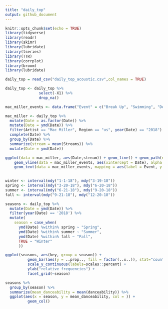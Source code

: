 ---
title: "daily_top"
output: github_document
---

```{r setup, include=FALSE}
knitr::opts_chunk$set(echo = TRUE)
library(tidyverse)
library(readr)
library(skimr)
library(lubridate)
library(tseries)
library(TTR)
library(corrplot)
library(broom)
library(lubridate)
```

```{r}
daily_top = read_csv("daily_top_acoustic.csv",col_names = TRUE)
```

```{r}
daily_top <- daily_top %>%
               select(-X1) %>%
               drop_na()
```


```{r}
mac_miller_events <- data.frame("Event" = c("Break Up", "Swimming", "Death"),"Date" = c(mdy("5-10-18"),mdy("8-3-18"),mdy("9-7-18")))
```
```{r}
mac_miller <- daily_top %>%
  mutate(Date = as.factor(Date)) %>%
  mutate(Date = ymd(Date)) %>%
  filter(Artist == "Mac Miller", Region == "us", year(Date) == "2018") %>%
  complete(Date) %>%
  group_by(Date) %>%
  summarize(stream = mean(Streams)) %>%
  mutate(Date = ymd(Date))
```
```{r warning=FALSE}
ggplot(data = mac_miller, aes(Date,stream)) + geom_line() + geom_path(na.rm = TRUE) + 
    geom_vline(data = mac_miller_events, aes(xintercept = Date), alpha = 0.4) + 
    geom_text(data = mac_miller_events, mapping = aes(label = Event, y = 0), angle = -10, hjust = 1,alpha = 0.9)
  
```

```{r}
winter <- interval(mdy("1-1-18"), mdy("3-19-18")) 
spring <- interval(mdy("3-20-18"), mdy("6-20-18"))
summer <- interval(mdy("6-21-18"), mdy("9-20-18"))
fall <- interval(mdy("9-21-18"), mdy("12-20-18"))

seasons <- daily_top %>%
  mutate(Date = ymd(Date)) %>% 
  filter(year(Date) == '2018') %>% 
  mutate(
    season = case_when(
      ymd(Date) %within% spring ~ "Spring",
      ymd(Date) %within% summer ~ "Summer",
      ymd(Date) %within% fall ~ "Fall",
      TRUE ~ "Winter"
      )) 
```

```{r}

ggplot(seasons, aes(key, group = season)) + 
          geom_bar(aes(y = ..prop.., fill = factor(..x..)), stat="count") + 
          scale_y_continuous(labels=scales::percent) +
          ylab("relative frequencies") +
          facet_grid(~season)
```
```{r}
seasons %>%
  group_by(season) %>%
  summarize(mean_danceability = mean(danceability)) %>%
  ggplot(aes(x = season, y = mean_danceability, col = )) +
          geom_col()

```
